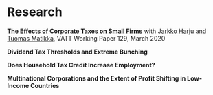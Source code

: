# Research

[**The Effects of Corporate Taxes on Small Firms**](http://urn.fi/URN:ISBN:978-952-274-251-3) with [Jarkko Harju](https://sites.google.com/site/jtharj/) and [Tuomas Matikka](https://sites.google.com/site/matikkatuomas/), VATT Working Paper 129, March 2020

**Dividend Tax Thresholds and Extreme Bunching**

**Does Household Tax Credit Increase Employment?**

**Multinational Corporations and the Extent of Profit Shifting in Low-Income Countries**
